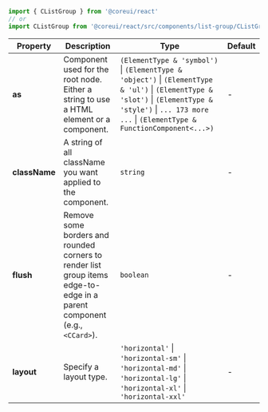
```jsx
import { CListGroup } from '@coreui/react'
// or
import CListGroup from '@coreui/react/src/components/list-group/CListGroup'
```

| Property | Description | Type | Default |
| --- | --- | --- | --- |
| **as** | Component used for the root node. Either a string to use a HTML element or a component. | `(ElementType & 'symbol')` \| `(ElementType & 'object')` \| `(ElementType & 'ul')` \| `(ElementType & 'slot')` \| `(ElementType & 'style')` \| `... 173 more ...` \| `(ElementType & FunctionComponent<...>)` | - |
| **className** | A string of all className you want applied to the component. | `string` | - |
| **flush** | Remove some borders and rounded corners to render list group items edge-to-edge in a parent component (e.g., `<CCard>`). | `boolean` | - |
| **layout** | Specify a layout type. | `'horizontal'` \| `'horizontal-sm'` \| `'horizontal-md'` \| `'horizontal-lg'` \| `'horizontal-xl'` \| `'horizontal-xxl'` | - |
